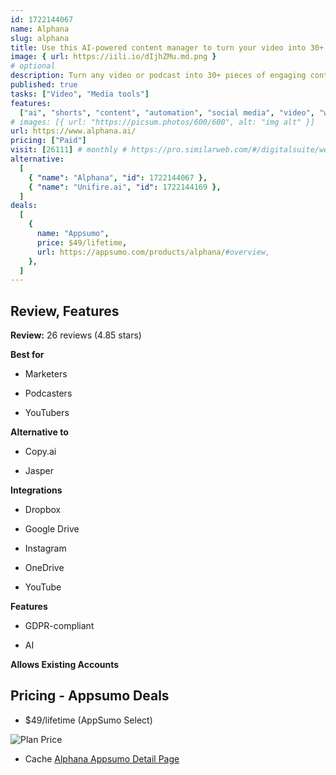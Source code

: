 ```yaml
---
id: 1722144067
name: Alphana
slug: alphana
title: Use this AI-powered content manager to turn your video into 30+ content types in record time
image: { url: https://iili.io/dIjhZMu.md.png }
# optional
description: Turn any video or podcast into 30+ pieces of engaging contentAutomate your content creation process for LinkedIn posts, short-form clips, blogs, and more with AI cards
published: true
tasks: ["Video", "Media tools"]
features:
  ["ai", "shorts", "content", "automation", "social media", "video", "writing"]
# images: [{ url: "https://picsum.photos/600/600", alt: "img alt" }]
url: https://www.alphana.ai/
pricing: ["Paid"]
visit: [26111] # monthly # https://pro.similarweb.com/#/digitalsuite/websiteanalysis/home
alternative:
  [
    { "name": "Alphana", "id": 1722144067 },
    { "name": "Unifire.ai", "id": 1722144169 },
  ]
deals:
  [
    {
      name: "Appsumo",
      price: $49/lifetime,
      url: https://appsumo.com/products/alphana/#overview,
    },
  ]
---
```


## Review, Features

**Review:** 26 reviews (4.85 stars)

**Best for**

- Marketers

- Podcasters

- YouTubers

**Alternative to**

- Copy.ai

- Jasper

**Integrations**

- Dropbox

- Google Drive

- Instagram

- OneDrive

- YouTube

**Features**

- GDPR-compliant

- AI

**Allows Existing Accounts**

## Pricing - Appsumo Deals

- $49/lifetime (AppSumo Select)

<Img src="https://iili.io/dIwAP6X.png" alt="Plan Price" />

- Cache [Alphana Appsumo Detail Page](https://iili.io/dIwYdFt.png)
